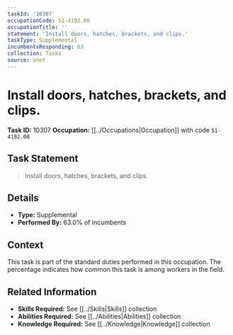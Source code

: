```yaml
---
taskId: '10307'
occupationCode: 51-4192.00
occupationTitle: ''
statement: 'Install doors, hatches, brackets, and clips.'
taskType: Supplemental
incumbentsResponding: 63
collection: Tasks
source: onet
---
```

# Install doors, hatches, brackets, and clips.

**Task ID:** 10307
**Occupation:** [[../Occupations|Occupation]] with code `51-4192.00`

## Task Statement

> Install doors, hatches, brackets, and clips.

## Details

- **Type:** Supplemental
- **Performed By:** 63.0% of incumbents

## Context

This task is part of the standard duties performed in this occupation. The percentage indicates how common this task is among workers in the field.

## Related Information

- **Skills Required:** See [[../Skills|Skills]] collection
- **Abilities Required:** See [[../Abilities|Abilities]] collection
- **Knowledge Required:** See [[../Knowledge|Knowledge]] collection
